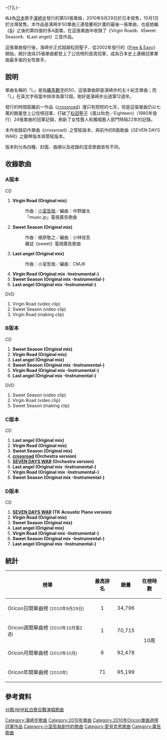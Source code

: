 -{T|L}-
{{Single infobox
| Name           = [[File:ayu_L_logo.png|13px]]
| Artist         = [[濱崎步|濱崎步]]
| Album          = [[Love_songs_(濱崎步專輯)|Love songs]]
| Cover          = ayu L jacket A.png
| A-side         = Virgin Road<br>Sweet Season<br>Last angel
| B-side         = 
| Released       = 2010年9月29日
| Format         = [[CD|CD]]、[[DVD|DVD]]、數位下載
| Recorded       = 
| Genre          = [[日本流行音樂|日本流行音樂]]、[[電子音樂|電子音樂]]
| Length         = 
| Label          = [[avex_trax|avex trax]]
| Writer         = [[濱崎步|濱崎步]]<br />[[小室哲哉|小室哲哉]]<br />槇原敬之<br>小室光子
| Producer       = 松浦勝人
| Certification  = * 金唱片（CD、[[日本唱片協會|日本唱片協會]]）
* 金唱片（「Virgin Road」全曲下載、[[日本唱片協會|日本唱片協會]]）
| Chart position = * 週間最高1名（[[Oricon|Oricon]]）
* 2010年度年間第71位（Oricon）
| Last single    = [[crossroad|crossroad]]<br>（2010年）
| This single    = '''L'''<br>（2010年）
| Next single    = [[Happening_Here__(濱崎步單曲)|Happening Here]]<br>（2011年）
| Misc           = 
}}

《'''L'''》為[[日本|日本]]歌手[[濱崎步|濱崎步]]發行的第50張單曲，2010年9月29日於日本發售，10月1日於台灣發售。本作品是濱崎步50單曲三連發慶祝計畫的最後一張單曲，也是她繼《[[&_(濱崎步單曲)|&]]》之後的第四張的多A面單。在這張單曲中收錄了《Virgin Road》、《Sweet Season》、《Last angel》三首作品。

這張單曲發行後，濱崎步正式超越松田聖子，從2002年發行的《[[Free_&_Easy|Free & Easy]]》開始，總計连续25張單曲都登上了公信榜的首周冠軍，成為日本史上連續冠軍單曲最多張的女性歌手。

== 說明 ==
單曲名稱的「L」是指[[羅馬數字|羅馬數字]]的50，這張單曲即是濱崎步的五十紀念單曲；而「L」在英文字母當中排序為第12個，剛好是濱崎步出道第12週年。

發行的時間距離前一作品《[[crossroad|crossroad]]》僅只有短短的七天，但是這張單曲仍以七萬的銷量登上公信榜冠軍，打破了[[松田聖子|松田聖子]]《風は秋色／Eighteen》（1980年發行）24張單曲的冠軍記錄，刷新了女性藝人和獨唱藝人部門時隔22年的記錄。

本作收錄前作單曲《crossroad》之管絃版本，與前作的B面歌曲《SEVEN DAYS WAR》之鋼琴版本與管絃版本。

版本則分為四種，封面、曲順以及收錄的混音歌曲皆有不同。

== 收錄歌曲 ==

=== A版本 ===

;CD

# '''Virgin Road (Original mix)'''
#:作曲：[[小室哲哉|小室哲哉]]／編曲：中野雄太
#:「music.jp」電視廣告歌曲 
# '''Sweet Season (Original mix)'''
#:作曲：槇原敬之／編曲：小林信吾
#:雜誌《sweet》電視廣告歌曲 
# ''' Last angel (Original mix)'''
#:作曲：小室哲哉／編曲：CMJK
# '''Virgin Road (Original mix -Instrumental-)'''
# '''Sweet Season (Original mix -Instrumental-)'''
# '''Last angel (Original mix -Instrumental-)'''

;DVD

# Virgin Road (video clip)
# Sweet Season (video clip)
# Virgin Road (making clip)

=== B版本 ===

;CD

# '''Sweet Season (Original mix)'''
# '''Virgin Road (Original mix)'''
# '''Last angel (Original mix)'''
# '''Sweet Season (Original mix -Instrumental-)'''
# '''Virgin Road (Original mix -Instrumental-)'''
# '''Last angel (Original mix -Instrumental-)'''

;DVD

# Sweet Season (video clip)
# Virgin Road (video clip)
# Sweet Season (making clip)

=== C版本 ===

;CD

# '''Last angel (Original mix)'''
# '''Virgin Road (Original mix)'''
# '''Sweet Season (Original mix)'''
# '''[[crossroad|crossroad]] (Orchestra version)'''
# '''[[crossroad|SEVEN DAYS WAR]] (Orchestra version)'''
# '''Last angel (Original mix -Instrumental-)'''
# '''Virgin Road (Original mix -Instrumental-)'''
# '''Sweet Season (Original mix -Instrumental-)'''

=== D版本 ===

;CD

# '''[[crossroad|SEVEN DAYS WAR]] (TK Acoustic Piano version)'''
# '''Virgin Road (Original mix)'''
# '''Sweet Season (Original mix)'''
# '''Last angel (Original mix)'''
# '''Virgin Road (Original mix -Instrumental-)'''
# '''Sweet Season (Original mix -Instrumental-)'''
# '''Last angel (Original mix -Instrumental-)'''

== 統計 ==
{| class="wikitable" width="500px" style="font-size:small;"
!榜單
!最高排名
!銷量
!在榜時數
|-
|Oricon日間單曲榜 <small>(2010年9月29日)</small>
|align="center"|1
|34,796
|rowspan="4" align="center"|10周
|-
|Oricon週間單曲榜 <small>(2010年10月第2週)</small>
|align="center"|1
|70,715
|-
|Oricon月間單曲榜 <small>(2010年10月)</small>
|align="center"|6
|92,478
|-
|Oricon年間單曲榜 <small>(2010年)</small>
|align="center"|71
|95,199
|}

== 參考資料 ==
<references/>
{{Ayumi Hamasaki singles}}
{{Oricon單曲週榜冠軍 (2010年)|2010年10月11日}}

[[Category:濱崎步歌曲|Category:濱崎步歌曲]]
[[Category:2010年單曲|Category:2010年單曲]]
[[Category:2010年Oricon單曲週榜冠軍作品|Category:2010年Oricon單曲週榜冠軍作品]]
[[Category:小室哲哉創作的歌曲|Category:小室哲哉創作的歌曲]]
[[Category:愛貝克思歌曲|Category:愛貝克思歌曲]]
[[Category:廣告歌曲|Category:廣告歌曲]]
[[分類:NHK紅白歌合戰演唱歌曲|分類:NHK紅白歌合戰演唱歌曲]]